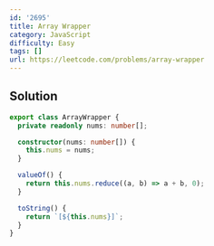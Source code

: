 ```yaml
---
id: '2695'
title: Array Wrapper
category: JavaScript
difficulty: Easy
tags: []
url: https://leetcode.com/problems/array-wrapper
---
```


## Solution

```typescript filename="solution.ts" copy
export class ArrayWrapper {
  private readonly nums: number[];

  constructor(nums: number[]) {
    this.nums = nums;
  }

  valueOf() {
    return this.nums.reduce((a, b) => a + b, 0);
  }

  toString() {
    return `[${this.nums}]`;
  }
}
```

